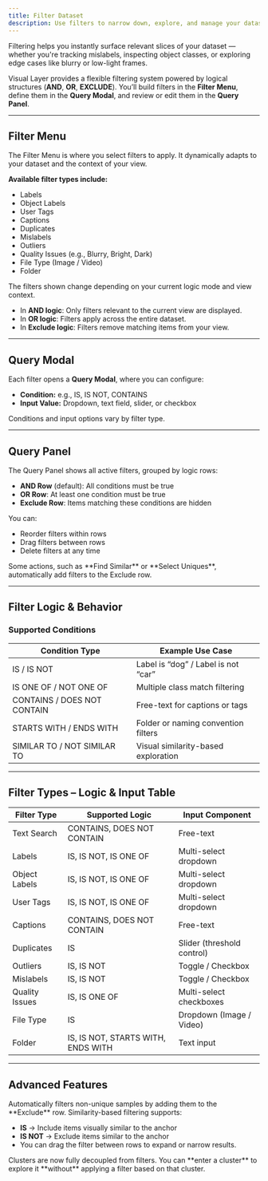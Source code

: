```yaml
---
title: Filter Dataset
description: Use filters to narrow down, explore, and manage your dataset more effectively. Filters can be applied based on labels, tags, objects, issues, and more.
---
```


<Card title="How this Helps" icon="lightbulb">
    Filtering helps you instantly surface relevant slices of your dataset — whether you're tracking mislabels, inspecting object classes, or exploring edge cases like blurry or low-light frames.
</Card>

Visual Layer provides a flexible filtering system powered by logical structures (**AND**, **OR**, **EXCLUDE**). You’ll build filters in the **Filter Menu**, define them in the **Query Modal**, and review or edit them in the **Query Panel**.

---

## Filter Menu

The Filter Menu is where you select filters to apply. It dynamically adapts to your dataset and the context of your view.

**Available filter types include:**

- Labels  
- Object Labels  
- User Tags  
- Captions  
- Duplicates  
- Mislabels  
- Outliers  
- Quality Issues (e.g., Blurry, Bright, Dark)  
- File Type (Image / Video)  
- Folder  

<Note>
The filters shown change depending on your current logic mode and view context.
</Note>

- In **AND logic**: Only filters relevant to the current view are displayed.
- In **OR logic**: Filters apply across the entire dataset.
- In **Exclude logic**: Filters remove matching items from your view.

---

## Query Modal

Each filter opens a **Query Modal**, where you can configure:

- **Condition:** e.g., IS, IS NOT, CONTAINS  
- **Input Value:** Dropdown, text field, slider, or checkbox

<Note>
Conditions and input options vary by filter type.
</Note>

---

## Query Panel

The Query Panel shows all active filters, grouped by logic rows:

- **AND Row** (default): All conditions must be true  
- **OR Row**: At least one condition must be true  
- **Exclude Row**: Items matching these conditions are hidden

You can:

- Reorder filters within rows  
- Drag filters between rows  
- Delete filters at any time

<Tip>
Some actions, such as **Find Similar** or **Select Uniques**, automatically add filters to the Exclude row.
</Tip>

---

## Filter Logic & Behavior

### Supported Conditions

<div className="integrations-table">

| Condition Type       | Example Use Case                        |
|----------------------|------------------------------------------|
| IS / IS NOT          | Label is “dog” / Label is not “car”     |
| IS ONE OF / NOT ONE OF | Multiple class match filtering          |
| CONTAINS / DOES NOT CONTAIN | Free-text for captions or tags        |
| STARTS WITH / ENDS WITH | Folder or naming convention filters    |
| SIMILAR TO / NOT SIMILAR TO | Visual similarity-based exploration  |

</div>

---

## Filter Types – Logic & Input Table

<div className="integrations-table">

| **Filter Type**   | **Supported Logic**                | **Input Component**        |
|-------------------|------------------------------------|----------------------------|
| Text Search       | CONTAINS, DOES NOT CONTAIN         | Free-text                  |
| Labels            | IS, IS NOT, IS ONE OF              | Multi-select dropdown      |
| Object Labels     | IS, IS NOT, IS ONE OF              | Multi-select dropdown      |
| User Tags         | IS, IS NOT, IS ONE OF              | Multi-select dropdown      |
| Captions          | CONTAINS, DOES NOT CONTAIN         | Free-text                  |
| Duplicates        | IS                                 | Slider (threshold control) |
| Outliers          | IS, IS NOT                         | Toggle / Checkbox          |
| Mislabels         | IS, IS NOT                         | Toggle / Checkbox          |
| Quality Issues    | IS, IS ONE OF                      | Multi-select checkboxes    |
| File Type         | IS                                 | Dropdown (Image / Video)   |
| Folder            | IS, IS NOT, STARTS WITH, ENDS WITH | Text input                 |

</div>

---

## Advanced Features

<Card title="Select Uniques">
Automatically filters non-unique samples by adding them to the **Exclude** row.
</Card>

<Card title="Visual Similarity Logic">
Similarity-based filtering supports:

- **IS** → Include items visually similar to the anchor
- **IS NOT** → Exclude items similar to the anchor  
- You can drag the filter between rows to expand or narrow results.
</Card>

<Card title="Cluster Navigation vs Filtering">
Clusters are now fully decoupled from filters. You can **enter a cluster** to explore it **without** applying a filter based on that cluster.
</Card>
